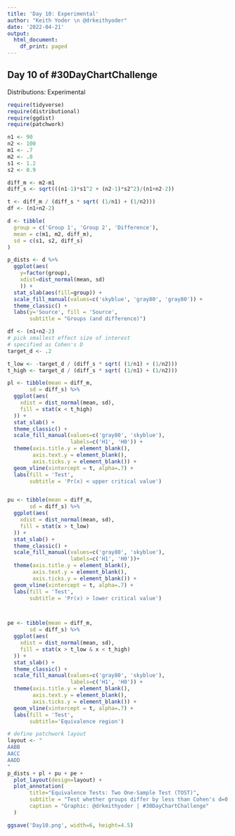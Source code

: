 ```yaml
---
title: 'Day 10: Experimental'
author: "Keith Yoder \n @drkeithyoder"
date: '2022-04-21'
output:
  html_document:
    df_print: paged
---
```


## Day 10 of \#30DayChartChallenge
Distributions: Experimental

```r
require(tidyverse)
require(distributional)
require(ggdist)
require(patchwork)
```

```r
n1 <- 90
n2 <- 100
m1 <- .7
m2 <- .8
s1 <- 1.2
s2 <- 0.9

diff_m <- m2-m1
diff_s <- sqrt(((n1-1)*s1^2 + (n2-1)*s2^2)/(n1+n2-2))

t <- diff_m / (diff_s * sqrt( (1/n1) + (1/n2)))
df <- (n1+n2-2)
```

```r
d <- tibble(
  group = c('Group 1', 'Group 2', 'Difference'),
  mean = c(m1, m2, diff_m),
  sd = c(s1, s2, diff_s)
)

p_dists <- d %>% 
  ggplot(aes(
    y=factor(group), 
    xdist=dist_normal(mean, sd)
    )) + 
  stat_slab(aes(fill=group)) +
  scale_fill_manual(values=c('skyblue', 'gray80', 'gray80')) +
  theme_classic() +
  labs(y='Source', fill = 'Source',
       subtitle = "Groups (and difference)")

df <- (n1+n2-2)
# pick smallest effect size of interest
# specified as Cohen's D
target_d <- .2

t_low <- -target_d / (diff_s * sqrt( (1/n1) + (1/n2)))
t_high <- target_d / (diff_s * sqrt( (1/n1) + (1/n2)))

pl <- tibble(mean = diff_m,
       sd = diff_s) %>%
  ggplot(aes(
    xdist = dist_normal(mean, sd),
    fill = stat(x < t_high)
  )) +
  stat_slab() +
  theme_classic() +
  scale_fill_manual(values=c('gray80', 'skyblue'),
                    labels=c('H1', 'H0')) +
  theme(axis.title.y = element_blank(),
        axis.text.y = element_blank(),
        axis.ticks.y = element_blank()) +
  geom_vline(xintercept = t, alpha=.7) +
  labs(fill = 'Test',
       subtitle = 'Pr(x) < upper critical value')


pu <- tibble(mean = diff_m,
       sd = diff_s) %>%
  ggplot(aes(
    xdist = dist_normal(mean, sd),
    fill = stat(x > t_low)
  )) +
  stat_slab() +
  theme_classic() +
  scale_fill_manual(values=c('gray80', 'skyblue'),
                    labels=c('H1', 'H0'))+
  theme(axis.title.y = element_blank(),
        axis.text.y = element_blank(),
        axis.ticks.y = element_blank()) +
  geom_vline(xintercept = t, alpha=.7) +
  labs(fill = 'Test',
       subtitle = 'Pr(x) > lower critical value')



pe <- tibble(mean = diff_m,
       sd = diff_s) %>%
  ggplot(aes(
    xdist = dist_normal(mean, sd),
    fill = stat(x > t_low & x < t_high)
  )) +
  stat_slab() +
  theme_classic() +
  scale_fill_manual(values=c('gray80', 'skyblue'),
                    labels=c('H1', 'H0')) +
  theme(axis.title.y = element_blank(),
        axis.text.y = element_blank(),
        axis.ticks.y = element_blank()) +
  geom_vline(xintercept = t, alpha=.7) +
  labs(fill = 'Test',
       subtitle='Equivalence region')
```

```r
# define patchwork layout
layout <- "
AABB
AACC
AADD
"
p_dists + pl + pu + pe +
  plot_layout(design=layout) +
  plot_annotation(
       title="Equivalence Tests: Two One-Sample Test (TOST)",
       subtitle = "Test whether groups differ by less than Cohen's d=0.3",
       caption = "Graphic: @drkeithyoder | #30DayChartChallenge"
  )

ggsave('Day10.png', width=6, height=4.5)
```

